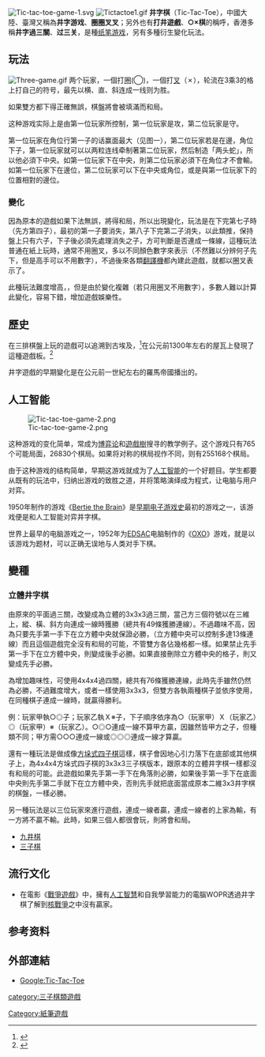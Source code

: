 {{NoteTA
|G1=IT
}}
[[File:Tic-tac-toe-game-1.svg|frame]]
[[File:Tictactoe1.gif|frame]]
'''井字棋'''（Tic-Tac-Toe），中國大陸、臺灣又稱為'''井字游戏'''、'''圈圈叉叉'''；另外也有'''打井遊戲'''、'''○×棋'''的稱呼，香港多稱'''井字過三關'''、'''过三关'''，是種[[:Category:纸笔游戏|纸笔游戏]]，另有多種衍生變化玩法。

== 玩法 ==
[[File:Three-game.gif|thumb]]
两个玩家，一個打[[圈號|圈]](◯)，一個打[[叉號|叉]]（✗），轮流在3乘3的格上打自己的符号，最先以横、直、斜连成一线则为胜。

如果雙方都下得正確無誤，棋盤將會被填滿而和局。

这种游戏实际上是由第一位玩家所控制，第一位玩家是攻，第二位玩家是守。

第一位玩家在角位行第一子的话赢面最大（见图一），第二位玩家若是在邊，角位下子，第一位玩家就可以以两粒连线牵制著第二位玩家，然后制造「两头蛇」，所以他必須下中央。如第一位玩家下在中央，則第二位玩家必須下在角位才不會輸。如第一位玩家下在邊位，第二位玩家可以下在中央或角位，或是與第一位玩家下的位置相對的邊位。

=== 變化 ===
因為原本的遊戲如果下法無誤，將得和局，所以出現變化，玩法是在下完第七子時（先方第四子），最初的第一子要消失，第八子下完第二子消失，以此類推，保持盤上只有六子，下子後必須先處理消失之子，方可判斷是否連成一條線，這種玩法普通在紙上玩時，通常不用圈叉，多以不同顏色數字來表示（不然難以分辨何子先下，但是高手可以不用數字），不過後來各類[[电子词典|翻譯機]]都內建此遊戲，就都以圈叉表示了。

此種玩法難度增高，{{fact|但卻有必勝法，先下者如下在邊則必勝，如下角或中央，雙方正確進行會和局}}，但是由於變化複雜（若只用圈叉不用數字），多數人難以計算此變化，容易下錯，增加遊戲娛樂性。

== 歷史 ==
在三排棋盤上玩的遊戲可以追溯到古埃及，<ref>{{cite book|last=Zaslavsky|first=Claudia|title=Tic Tac Toe: And Other Three-In-A Row Games from Ancient Egypt to the Modern Computer|year=1982|publisher=Crowell|isbn=0-690-04316-3|url=https://archive.org/details/tictactoeothert00zasl|url-access=registration}}</ref>在公元前1300年左右的屋瓦上發現了這種遊戲板。<ref>{{cite book|last=Parker|first=Marla|title=She Does Math!: Real-life Problems from Women on the Job|url=https://books.google.com/books?id=N4nmGjq5dWsC&pg=PA153|year=1995|publisher=Mathematical Association of America|isbn=978-0-88385-702-1|page=153|access-date=2020-06-08|archive-date=2020-06-08|archive-url=https://web.archive.org/web/20200608093835/https://books.google.com/books?id=N4nmGjq5dWsC&pg=PA153|dead-url=no}}</ref>

井字遊戲的早期變化是在公元前一世紀左右的羅馬帝國播出的。<!-- 它被稱為Terni lapilli（一次三個卵石），每個球員只有三塊，而沒有任何數量的塊，因此他們不得不將它們移動到空白處才能繼續比賽。[3] 遊戲的網格標記遍布整個羅馬。 另一個密切相關的古代遊戲是三個男子的莫里斯遊戲，它也可以在一個簡單的網格上玩，並且連續需要三塊才能完成[4]，還有《 Picaria》遊戲。
Games played on three-in-a-row boards can be traced back to [[ancient_Egypt|ancient Egypt]],<ref>{{cite book|last=Zaslavsky|first=Claudia|title=Tic Tac Toe: And Other Three-In-A Row Games from Ancient Egypt to the Modern Computer|year=1982|publisher=Crowell|isbn=0-690-04316-3|url=https://archive.org/details/tictactoeothert00zasl|url-access=registration}}</ref> where such game boards have been found on roofing tiles dating from around 1300 BCE.<ref>{{cite book|last=Parker|first=Marla|title=She Does Math!: Real-life Problems from Women on the Job|url=https://books.google.com/books?id=N4nmGjq5dWsC&pg=PA153|year=1995|publisher=Mathematical Association of America|isbn=978-0-88385-702-1|page=153}}</ref>

An early variation of tic-tac-toe was played in the [[Roman_Empire|Roman Empire]], around the first century BC. It was called ''terni lapilli'' (''three pebbles at a time'') and instead of having any number of pieces, each player only had three, thus they had to move them around to empty spaces to keep playing.<ref>{{Cite web|url=http://www.sweetoothdesign.com/games-tic-tac-toe|title=Tic tac toe Ancient Roman 1st century BCE |website=Sweetooth Design Company |access-date=2016-12-04}}</ref> The game's grid markings have been found chalked all over Rome. Another closely related ancient game is [[three_men's_morris|three men's morris]] which is also played on a simple grid and requires three pieces in a row to finish,<ref>{{Cite web|url=http://www-cs.canisius.edu/~salley/SCA/Games/morris.html|title=Morris Games|website=www-cs.canisius.edu}}</ref> and [[Picaria|Picaria]], a game of the [[Puebloans|Puebloans]].
-->

== 人工智能 ==
[[File:Tic-tac-toe-game-2.png|frame]]

这种游戏的变化简单，常成为[[博弈论|博弈论]]和[[遊戲樹|遊戲樹]]搜寻的教学例子。这个游戏只有765个可能局面，26830个棋局。如果将对称的棋局视作不同，则有255168个棋局。

由于这种游戏的结构简单，早期这游戏就成为了[[人工智能|人工智能]]的一个好题目。学生都要从既有的玩法中，归纳出游戏的致胜之道，并将策略演绎成为程式，让电脑与用户对弈。

1950年制作的游戏《[[Bertie_the_Brain|Bertie the Brain]]》是[[早期电子游戏史|早期电子游戏史]]最初的游戏之一，该游戏便是和人工智能对弈井字棋。

世界上最早的电脑游戏之一，1952年为[[EDSAC|EDSAC]]电脑制作的《[[OXO|OXO]]》游戏，就是以该游戏为题材，可以正确无误地与人类对手下棋。

== 變種 ==
=== 立體井字棋 ===
由原來的平面過三關，改變成為立體的3x3x3過三關，當己方三個符號以在三維上，縱、橫、斜方向連成一線時獲勝（總共有49條獲勝連線）。不過趣味不高，因為只要先手第一手下在立方體中央就保證必勝，（立方體中央可以控制多達13條連線）而且這個遊戲完全沒有和局的可能，不管雙方各佔幾格都一樣。如果禁止先手第一手下在立方體中央，則變成後手必勝。如果直接刪除立方體中央的格子，則又變成先手必勝。

為增加趣味性，可使用4x4x4過四關，總共有76條獲勝連線，此時先手雖然仍然為必勝，不過難度增大，或者一樣使用3x3x3，但雙方各執兩種棋子並依序使用，在同種棋子連成一線時，就贏得勝利。

例：玩家甲執○◎子；玩家乙執Ｘ※子，下子順序依序為○（玩家甲）Ｘ（玩家乙）◎（玩家甲）※（玩家乙）。○◎○連成一線不算甲方贏，因雖然皆甲方之子，但種類不同；甲方需○○○連成一線或◎◎◎連成一線才算贏。

還有一種玩法是做成像[[方垛式四子棋|方垛式四子棋]]這樣，棋子會因地心引力落下在底部或其他棋子上，為4x4x4方垛式四子棋的3x3x3三子棋版本，跟原本的立體井字棋一樣都沒有和局的可能。此遊戲如果先手第一手下在角落則必勝，如果後手第一手下在底面中央則先手第二手就下在立方體中央，否則先手就把底面當成原本二維3x3井字棋的棋盤，一樣必勝。

另一種玩法是以三位玩家來進行遊戲，連成一線者贏，連成一線者的上家為輸，有一方將不贏不輸。此時，如果三個人都很會玩，則將會和局。

* [[九井棋|九井棋]]
* [[三子棋|三子棋]]

== 流行文化 ==
* 在電影《[[戰爭遊戲_(1983年電影)|戰爭遊戲]]》中，擁有[[人工智慧|人工智慧]]和自我學習能力的電腦WOPR透過井字棋了解到[[核戰爭|核戰爭]]之中沒有贏家。

== 参考资料 ==
{{Reflist}}

== 外部連結 ==
{{Commonscat|Tic Tac Toe}}
* [[Google:Tic-Tac-Toe|Google:Tic-Tac-Toe]]

[[category:三子棋類遊戲|category:三子棋類遊戲]]
[[Category:紙筆遊戲|Category:紙筆遊戲]]